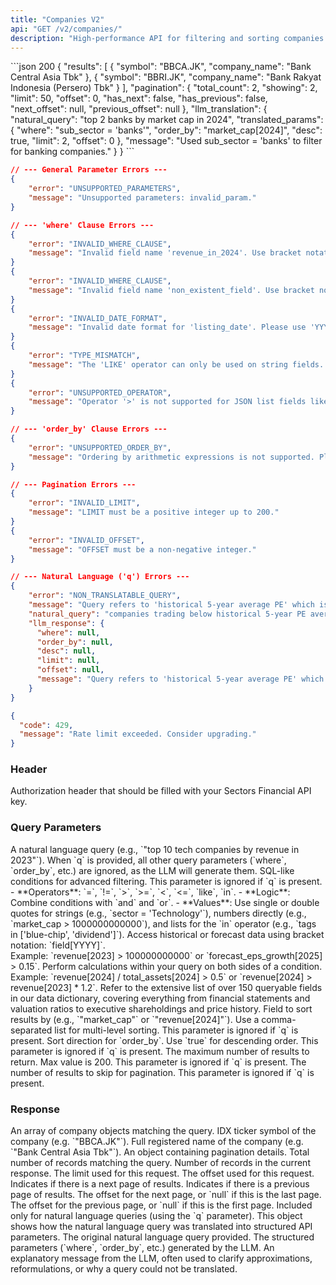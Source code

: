 ```yaml
---
title: "Companies V2"
api: "GET /v2/companies/"
description: "High-performance API for filtering and sorting companies with a SQL-like interface. Supports both structured queries (`where`, `order_by`) and natural language queries (`q`). Returns a paginated list of companies."
---
```


<ResponseExample>
```json 200
{
    "results": [
        {
            "symbol": "BBCA.JK",
            "company_name": "Bank Central Asia Tbk"
        },
        {
            "symbol": "BBRI.JK",
            "company_name": "Bank Rakyat Indonesia (Persero) Tbk"
        }
    ],
    "pagination": {
        "total_count": 2,
        "showing": 2,
        "limit": 50,
        "offset": 0,
        "has_next": false,
        "has_previous": false,
        "next_offset": null,
        "previous_offset": null
    },
    "llm_translation": {
        "natural_query": "top 2 banks by market cap in 2024",
        "translated_params": {
            "where": "sub_sector = 'banks'",
            "order_by": "market_cap[2024]",
            "desc": true,
            "limit": 2,
            "offset": 0
        },
        "message": "Used sub_sector = 'banks' to filter for banking companies."
    }
}
```

```json 400
// --- General Parameter Errors ---
{
    "error": "UNSUPPORTED_PARAMETERS",
    "message": "Unsupported parameters: invalid_param."
}

// --- 'where' Clause Errors ---
{
    "error": "INVALID_WHERE_CLAUSE",
    "message": "Invalid field name 'revenue_in_2024'. Use bracket notation instead: 'revenue[2024]'"
}
{
    "error": "INVALID_WHERE_CLAUSE",
    "message": "Invalid field name 'non_existent_field'. Use bracket notation for yearly fields: field[year]"
}
{
    "error": "INVALID_DATE_FORMAT",
    "message": "Invalid date format for 'listing_date'. Please use 'YYYY-MM-DD'."
}
{
    "error": "TYPE_MISMATCH",
    "message": "The 'LIKE' operator can only be used on string fields. 'market_cap' is a numeric field."
}
{
    "error": "UNSUPPORTED_OPERATOR",
    "message": "Operator '>' is not supported for JSON list fields like 'key_executives_name'. Supported operators are '=', '!=', 'LIKE', 'IN'."
}

// --- 'order_by' Clause Errors ---
{
    "error": "UNSUPPORTED_ORDER_BY",
    "message": "Ordering by arithmetic expressions is not supported. Please use a single field name."
}

// --- Pagination Errors ---
{
    "error": "INVALID_LIMIT",
    "message": "LIMIT must be a positive integer up to 200."
}
{
    "error": "INVALID_OFFSET",
    "message": "OFFSET must be a non-negative integer."
}

// --- Natural Language ('q') Errors ---
{
    "error": "NON_TRANSLATABLE_QUERY",
    "message": "Query refers to 'historical 5-year average PE' which is not an available field. Only listed fields can be used.",
    "natural_query": "companies trading below historical 5-year PE average",
    "llm_response": {
      "where": null,
      "order_by": null,
      "desc": null,
      "limit": null,
      "offset": null,
      "message": "Query refers to 'historical 5-year average PE' which is not an available field. Only listed fields can be used."
    }
}
```

```json 429
{
  "code": 429,
  "message": "Rate limit exceeded. Consider upgrading."
}
```

</ResponseExample>

### Header

<ParamField header="Authorization" type="string" required>
  Authorization header that should be filled with your Sectors Financial API
  key.
</ParamField>

### Query Parameters

<ParamField query="q" type="string">
  A natural language query (e.g., `"top 10 tech companies by revenue in 2023"`).
  When `q` is provided, all other query parameters (`where`, `order_by`, etc.)
  are ignored, as the LLM will generate them.
</ParamField>
<ParamField query="where" type="string">
  SQL-like conditions for advanced filtering. This parameter is ignored if `q`
  is present.
  <AccordionGroup>
    <Accordion title="Syntax and Operators">
      - **Operators**: `=`, `!=`, `>`, `>=`, `<`, `<=`, `like`, `in`.
      - **Logic**: Combine conditions with `and` and `or`.
      - **Values**: Use single or double quotes for strings (e.g., `sector =
        'Technology'`), numbers directly (e.g., `market_cap > 1000000000000`),
        and lists for the `in` operator (e.g., `tags in ['blue-chip',
        'dividend']`).
    </Accordion>
    <Accordion title="Yearly and Forecast Data">
      Access historical or forecast data using bracket notation: `field[YYYY]`.
      <br />
      Example: `revenue[2023] > 100000000000` or `forecast_eps_growth[2025] >
      0.15`.
    </Accordion>
    <Accordion title="Arithmetic Expressions">
      Perform calculations within your query on both sides of a condition.
      <br />
      Example: `revenue[2024] / total_assets[2024] > 0.5` or `revenue[2024] >
      revenue[2023] * 1.2`.
    </Accordion>
    <Accordion title="Available Fields">
      Refer to the extensive list of over 150 queryable fields in our data
      dictionary, covering everything from financial statements and valuation
      ratios to executive shareholdings and price history.
    </Accordion>
  </AccordionGroup>
</ParamField>
<ParamField query="order_by" type="string" default="symbol">
  Field to sort results by (e.g., `"market_cap"` or `"revenue[2024]"`). Use a
  comma-separated list for multi-level sorting. This parameter is ignored if
  `q` is present.
</ParamField>
<ParamField query="desc" type="string" default="false">
  Sort direction for `order_by`. Use `true` for descending order. This
  parameter is ignored if `q` is present.
</ParamField>
<ParamField query="limit" type="integer" default="50">
  The maximum number of results to return. Max value is 200. This parameter is
  ignored if `q` is present.
</ParamField>
<ParamField query="offset" type="integer" default="0">
  The number of results to skip for pagination. This parameter is ignored if
  `q` is present.
</ParamField>

### Response

<ResponseField name="results" type="Company[]">
  An array of company objects matching the query.
  <Expandable title="Company properties">
    <ResponseField name="symbol" type="string">
      IDX ticker symbol of the company (e.g. `"BBCA.JK"`).
    </ResponseField>
    <ResponseField name="company_name" type="string">
      Full registered name of the company (e.g. `"Bank Central Asia Tbk"`).
    </ResponseField>
  </Expandable>
</ResponseField>
<ResponseField name="pagination" type="object">
  An object containing pagination details.
  <Expandable title="Pagination properties">
    <ResponseField name="total_count" type="integer">
      Total number of records matching the query.
    </ResponseField>
    <ResponseField name="showing" type="integer">
      Number of records in the current response.
    </ResponseField>
    <ResponseField name="limit" type="integer">
      The limit used for this request.
    </ResponseField>
    <ResponseField name="offset" type="integer">
      The offset used for this request.
    </ResponseField>
    <ResponseField name="has_next" type="boolean">
      Indicates if there is a next page of results.
    </ResponseField>
    <ResponseField name="has_previous" type="boolean">
      Indicates if there is a previous page of results.
    </ResponseField>
    <ResponseField name="next_offset" type="integer | null">
      The offset for the next page, or `null` if this is the last page.
    </ResponseField>
    <ResponseField name="previous_offset" type="integer | null">
      The offset for the previous page, or `null` if this is the first page.
    </ResponseField>
  </Expandable>
</ResponseField>
<ResponseField name="llm_translation" type="object | null">
  Included only for natural language queries (using the `q` parameter). This
  object shows how the natural language query was translated into structured API
  parameters.
  <Expandable title="LLM Translation properties">
    <ResponseField name="natural_query" type="string">
      The original natural language query provided.
    </ResponseField>
    <ResponseField name="translated_params" type="object">
      The structured parameters (`where`, `order_by`, etc.) generated by the
      LLM.
    </ResponseField>
    <ResponseField name="message" type="string | null">
      An explanatory message from the LLM, often used to clarify approximations,
      reformulations, or why a query could not be translated.
    </ResponseField>
  </Expandable>
</ResponseField>
